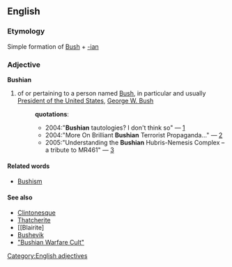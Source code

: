 == English ==
=== Etymology ===
Simple formation of [[Bush]] + [[-ian]]
=== Adjective ===
[[Category:English adjectives]]
'''Bushian'''
# of or pertaining to a person named [[Bush]], in particular and usually [[w:President of the United States|President of the United States]], [[w:George W. Bush|George W. Bush]]
#:'''quotations''':
#:*2004:"'''Bushian''' tautologies? I don't think so" &mdash; [http://itre.cis.upenn.edu/~myl/languagelog/archives/001588.html]
#:*2004:"More On Brilliant '''Bushian''' Terrorist Propaganda…" &mdash; [http://thegameandhowweplayedit.com/index.php?p=235]
#:*2005:"Understanding the '''Bushian''' Hubris-Nemesis Complex – a tribute to MR461" &mdash; [http://depthomelandinsecurity.blogspot.com/2005/03/understanding-bushian-hubris-nemesis.html]
==== Related words ====
* [[Bushism]]
==== See also ====
* [[Clintonesque]]
* [[Thatcherite]]
* [[Blairite]
* [[Bushevik]]
* [["Bushian Warfare Cult"]]